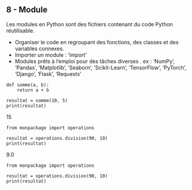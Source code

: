 ## 8 - Module

Les modules en Python sont des fichiers contenant du code Python réutilisable.

- Organiser le code en regroupant des fonctions, des classes et des variables connexes.
- Importer un module : 'import’
- Modules prêts à l'emploi pour des tâches diverses . ex : 'NumPy', 'Pandas', 'Matplotlib', 'Seaborn', 'Scikit-Learn', 'TensorFlow', 'PyTorch', 'Django', 'Flask', 'Requests'

```.python
def somme(a, b):
    return a + b

resultat = somme(10, 5)
print(resultat)
```
15

```.python
from monpackage import operations

resultat = operations.division(90, 10)
print(resultat)
```
9.0

```.python
from monpackage import operations

resultat = operations.division(90, 10)
print(resultat)
```
